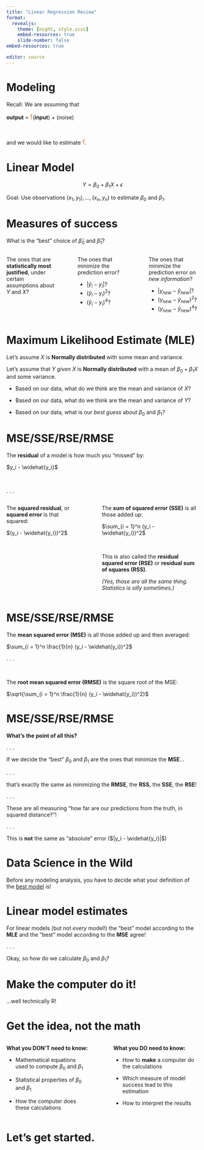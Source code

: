 ```yaml
---
title: "Linear Regression Review"
format: 
  revealjs:
    theme: [night, style.scss]
    embed-resources: true
    slide-number: false
embed-resources: true

editor: source
---
```


# Modeling

Recall:  We are assuming that 

::: {.centered}

**output** =  [f]{style="color: #e28743; font-size: 1.25em"}(**input**) + (noise)
:::
</br>

and we would like to estimate [f]{style="color: #e28743; font-size: 1.25em"}.


# Linear Model


$$Y = \beta_0 + \beta_1 X + \epsilon$$


Goal:  Use observations $(x_1, y_1), ..., (x_n, y_n)$ to estimate $\beta_0$ and $\beta_1$.


# Measures of success

What is the "best" choice of $\widehat{\beta}_0$ and $\widehat{\beta}_1$?

::: columns
::: {.column width="30%"}
::: {.fragment .fade-in-then-out}
The ones that are **statistically most justified**, under certain assumptions about $Y$ and $X$?
:::
:::

::: {.column width="3%"}
:::

::: {.column width="30%"}
::: {.fragment .fade-in-then-out}
The ones that minimize the prediction error?

- $|\widehat{y}_i - y_i|$?
- $(\widehat{y}_i - y_i)^2$?
- $(\widehat{y}_i - y_i)^4$?
:::
:::

::: {.column width="3%"}
:::

::: {.column width="30%"}
::: {.fragment .fade-in-then-out}
The ones that minimize the prediction error *on new information*?

- $|y_{new} - \widehat{y}_{new}|$?
- $(y_{new} - \widehat{y}_{new})^2$?
- $(y_{new} - \widehat{y}_{new})^4$?
:::
:::
:::

# Maximum Likelihood Estimate (MLE)


Let's assume $X$ is **Normally distributed** with some mean and variance.

Let's assume that $Y$ *given* $X$ is **Normally distributed** with a mean of $\beta_0 + \beta_1 X$ and some variance.

::: incremental
* Based on our data, what do we think are the mean and variance of $X$?

* Based on our data, what do we think are the mean and variance of $Y$?

* Based on our data, what is our *best guess* about $\beta_0$ and $\beta_1$?
:::

# MSE/SSE/RSE/RMSE

::: {.centered}
The **residual** of a model is how much you "missed" by:

$y_i - \widehat{y_i}$
:::

</br>

. . .

::: columns
::: {.column width="40%"}
The **squared residual**, or **squared error** is that squared:

$(y_i - \widehat{y_i})^2$

:::

::: {.column width="5%"}
:::

::: {.column width="55%"}
::: {.fragment}
The **sum of squared error (SSE)** is all those added up:

$\sum_{i = 1}^n (y_i - \widehat{y_i})^2$
:::

</br>

::: {.fragment}
:::{.smaller}
This is also called the **residual squared error (RSE)** or **residual sum of squares (RSS)**.

*(Yes, those are all the same thing.  Statistics is silly sometimes.)*
:::
:::
:::
:::


# MSE/SSE/RSE/RMSE


The **mean squared error (MSE)** is all those added up and then averaged:

::: {.centered}
$\sum_{i = 1}^n \frac{1}{n} (y_i - \widehat{y_i})^2$
:::

. . .

</br> 

The **root mean squared error (RMSE)** is the square root of the MSE:

::: {.centered}
$\sqrt{\sum_{i = 1}^n \frac{1}{n} (y_i - \widehat{y_i})^2}$
:::


# MSE/SSE/RSE/RMSE

**What's the point of all this?**

. . .

If we decide the "best" $\beta_0$ and $\beta_1$ are the ones that minimize the **MSE**...

. . .

that's exactly the same as minimizing the **RMSE**, the **RSS**, the **SSE**, the **RSE**!

. . .

These are all measuring "how far are our predictions from the truth, in squared distance?"!

. . .

This is **not** the same as "absolute" error ($|y_i - \widehat{y_i}|$)


# Data Science in the Wild

Before any modeling analysis, you have to decide what your definition of the [best model]{.underline} is!

# Linear model estimates

For linear models (but not *every* model!) the "best" model according to the **MLE** and the "best" model according to the **MSE** agree!

. . .

Okay, so how do we calculate $\beta_0$ and $\beta_1$?

# Make the computer do it!

...well technically R! 

# Get the idea, not the math

::: columns
::: {.column width="45%"}
**What you DON'T need to know:**

* Mathematical equations used to compute $\beta_0$ and $\beta_1$

* Statistical properties of $\beta_0$ and $\beta_1$

* How the computer does these calculations

:::

::: {.column width="5%"}
:::

::: {.column width="47%"}
**What you DO need to know:**

* How to **make** a computer do the calculations

* Which measure of model success lead to this estimation

* How to interpret the results
:::
:::

# Let's get started.
